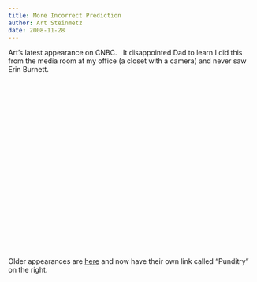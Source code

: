 ---
title: More Incorrect Prediction
author: Art Steinmetz
date: 2008-11-28
---
Art's latest appearance on CNBC.   It disappointed Dad to learn I did this from the media room  at my office (a closet with a camera) and never saw Erin Burnett.

<object classid="clsid:d27cdb6e-ae6d-11cf-96b8-444553540000" width="425" height="344" codebase="http://download.macromedia.com/pub/shockwave/cabs/flash/swflash.cab#version=6,0,40,0"><param name="allowFullScreen" value="true" /><param name="allowscriptaccess" value="always" /><param name="src" value="http://www.youtube.com/v/1TeIygTRaig&amp;hl=en&amp;fs=1&amp;rel=0&amp;color1=0x234900&amp;color2=0x4e9e00" /><embed type="application/x-shockwave-flash" width="425" height="344" src="http://www.youtube.com/v/1TeIygTRaig&amp;hl=en&amp;fs=1&amp;rel=0&amp;color1=0x234900&amp;color2=0x4e9e00" allowscriptaccess="always" allowfullscreen="true"></embed></object>

Older appearances are <a href="https://artsteinmetz.com/blog/media-appearances-by-art/">here</a> and now have their own link called "Punditry" on the right.
